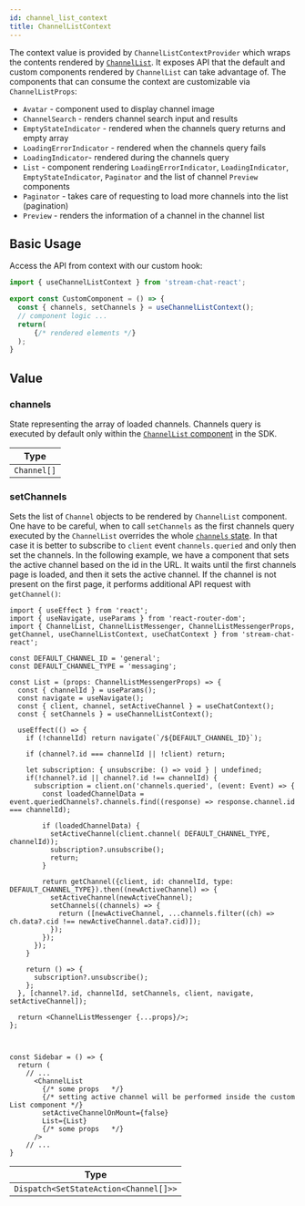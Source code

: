 ```yaml
---
id: channel_list_context
title: ChannelListContext
---
```


The context value is provided by `ChannelListContextProvider` which wraps the contents rendered by [`ChannelList`](../core-components/channel-list.mdx). It exposes API that the default and custom components rendered by `ChannelList` can take advantage of. The components that can consume the context are customizable via `ChannelListProps`:

- `Avatar` - component used to display channel image
- `ChannelSearch` - renders channel search input and results
- `EmptyStateIndicator` - rendered when the channels query returns and empty array
- `LoadingErrorIndicator` - rendered when the channels query fails
- `LoadingIndicator`- rendered during the channels query
- `List` - component rendering `LoadingErrorIndicator`, `LoadingIndicator`, `EmptyStateIndicator`, `Paginator` and the list of channel `Preview` components
- `Paginator` - takes care of requesting to load more channels into the list (pagination)
- `Preview` - renders the information of a channel in the channel list

## Basic Usage

Access the API from context with our custom hook:

```jsx
import { useChannelListContext } from 'stream-chat-react';

export const CustomComponent = () => {
  const { channels, setChannels } = useChannelListContext();
  // component logic ...
  return(
      {/* rendered elements */}
  );
}
```

## Value

### channels

State representing the array of loaded channels. Channels query is executed by default only within the [`ChannelList` component](../core-components/channel-list.mdx) in the SDK.

| Type        |
|-------------|
| `Channel[]` |

### setChannels

Sets the list of `Channel` objects to be rendered by `ChannelList` component. One have to be careful, when to call `setChannels` as the first channels query executed by the `ChannelList` overrides the whole [`channels` state](#channels). In that case it is better to subscribe to `client` event `channels.queried` and only then set the channels.
In the following example, we have a component that sets the active channel based on the id in the URL. It waits until the first channels page is loaded, and then it sets the active channel. If the channel is not present on the first page, it performs additional API request with `getChannel()`:

```tsx
import { useEffect } from 'react';
import { useNavigate, useParams } from 'react-router-dom';
import { ChannelList, ChannelListMessenger, ChannelListMessengerProps, getChannel, useChannelListContext, useChatContext } from 'stream-chat-react';

const DEFAULT_CHANNEL_ID = 'general';
const DEFAULT_CHANNEL_TYPE = 'messaging';

const List = (props: ChannelListMessengerProps) => {
  const { channelId } = useParams();
  const navigate = useNavigate();
  const { client, channel, setActiveChannel } = useChatContext();
  const { setChannels } = useChannelListContext();

  useEffect(() => {
    if (!channelId) return navigate(`/${DEFAULT_CHANNEL_ID}`);

    if (channel?.id === channelId || !client) return;

    let subscription: { unsubscribe: () => void } | undefined;
    if(!channel?.id || channel?.id !== channelId) {
      subscription = client.on('channels.queried', (event: Event) => {
        const loadedChannelData = event.queriedChannels?.channels.find((response) => response.channel.id === channelId);

        if (loadedChannelData) {
          setActiveChannel(client.channel( DEFAULT_CHANNEL_TYPE, channelId));
          subscription?.unsubscribe();
          return;
        }

        return getChannel({client, id: channelId, type: DEFAULT_CHANNEL_TYPE}).then((newActiveChannel) => {
          setActiveChannel(newActiveChannel);
          setChannels((channels) => {
            return ([newActiveChannel, ...channels.filter((ch) => ch.data?.cid !== newActiveChannel.data?.cid)]);
          });
        });
      });
    }

    return () => {
      subscription?.unsubscribe();
    };
  }, [channel?.id, channelId, setChannels, client, navigate, setActiveChannel]);

  return <ChannelListMessenger {...props}/>;
};



const Sidebar = () => {
  return (
    // ...
      <ChannelList
        {/* some props   */}
        {/* setting active channel will be performed inside the custom List component */}
        setActiveChannelOnMount={false}
        List={List}
        {/* some props   */}
      />
    // ...
}
```

| Type                                  |
|---------------------------------------|
| `Dispatch<SetStateAction<Channel[]>>` |
